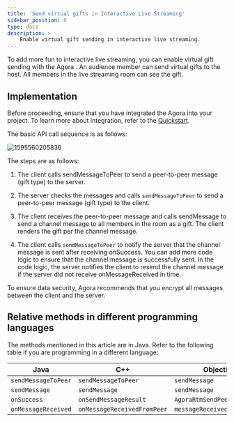 ```yaml
---
title: 'Send virtual gifts in Interactive Live Streaming'
sidebar_position: 8
type: docs
description: >
    Enable virtual gift sending in interactive live streaming.
---
```






To add more fun to interactive live streaming, you can enable virtual gift sending with the Agora <Vg k="MESS_SDK" />. An audience member can send virtual gifts to the host. All members in the live streaming room can see the gift.

## Implementation

Before proceeding, ensure that you have integrated the Agora <Vg k="MESS_SDK" /> into your project. To learn more about integration, refer to the [Quickstart](../get-started/get-started-sdk).

The basic API call sequence is as follows:

![1595560205836](https://web-cdn.agora.io/docs-files/1595560205836)

The steps are as follows:

1.  The client calls <Link to="{{Global.SIG_SDK_API_ANDROID}}/classio_1_1agora_1_1rtm_1_1_rtm_client.html#a729079805644b3307297fb2e902ab4c9">sendMessageToPeer</Link> to send a peer-to-peer message (gift type) to the server.

2.  The server checks the messages and calls `sendMessageToPeer` to send a peer-to-peer message (gift type) to the client.

3.  The client receives the peer-to-peer message and calls <Link to="{{Global.SIG_SDK_API_ANDROID}}/classio_1_1agora_1_1rtm_1_1_rtm_channel.html#a57087adf4227a17c774ea292840148a0">sendMessage</Link> to send a channel message to all members in the room as a gift. The client renders the gift per the channel message.

4.  The client calls `sendMessageToPeer` to notify the server that the channel message is sent after receiving <Link to="{{Global.SIG_SDK_API_ANDROID}}/interfaceio_1_1agora_1_1rtm_1_1_result_callback.html#a7206b30500655c4a73d146acf50cb6f5">onSuccess</Link>. You can add more code logic to ensure that the channel message is successfully sent. In the code logic, the server notifies the client to resend the channel message if the server did not receive <Link to="{{Global.SIG_SDK_API_ANDROID}}/interfaceio_1_1agora_1_1rtm_1_1_rtm_client_listener.html?_ga=2.40828960.36209356.1595832008-73063204.1585890674#af760814981718fb31d88acb8251d19b6">onMessageReceived</Link> in time.

To ensure data security, Agora recommends that you encrypt all messages between the client and the server.

## Relative methods in different programming languages

The methods mentioned in this article are in Java. Refer to the following table if you are programming in a different language:

| Java                | C++                         | Objective-C                    | JavaScript              |
|---------------------|-----------------------------|--------------------------------|-------------------------|
| `sendMessageToPeer` | `sendMessageToPeer`         | `sendMessage`                  | `sendMessageToPeer`     |
| `sendMessage`       | `sendMessage`               | `sendMessage`                  | `sendMessage`           |
| `onSuccess`         | `onSendMessageResult`       | `AgoraRtmSendPeerMessageBlock` | `PeerMessageSendResult` |
| `onMessageReceived` | `onMessageReceivedFromPeer` | `messageReceived`              | `MessageFromPeer`       |
